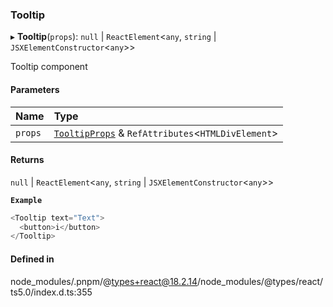### Tooltip

▸ **Tooltip**(`props`): `null` \| `ReactElement`\<`any`, `string` \| `JSXElementConstructor`\<`any`\>\>

Tooltip component

#### Parameters

| Name    | Type                                                                               |
| :------ | :--------------------------------------------------------------------------------- |
| `props` | [`TooltipProps`](interfaces/TooltipProps.md) & `RefAttributes`\<`HTMLDivElement`\> |

#### Returns

`null` \| `ReactElement`\<`any`, `string` \| `JSXElementConstructor`\<`any`\>\>

**`Example`**

```ts
<Tooltip text="Text">
  <button>i</button>
</Tooltip>
```

#### Defined in

node_modules/.pnpm/@types+react@18.2.14/node_modules/@types/react/ts5.0/index.d.ts:355
